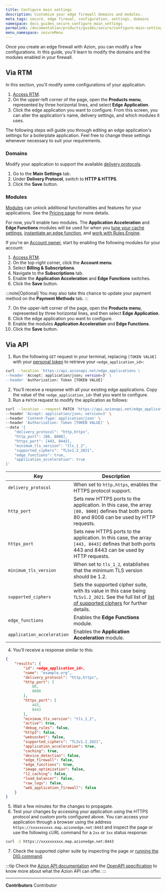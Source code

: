 ```yaml
---
title: Configure main settings
description: Customize your edge firewall domains and modules.
meta_tags: secure, edge firewal, configuration, settings, domains
namespace: docs_guides_secure_configure_main_settings
permalink: /documentation/products/guides/secure/configure-main-settings/
menu_namespace: secureMenu
---
```


Once you create an edge firewall with Azion, you can modify a few configurations. In this guide, you'll learn to modify the domains and the modules enabled in your firewall.

## Via RTM

In this section, you'll modify some configurations of your application.

1. [Access RTM](https://manager.azion.com).
2. On the upper-left corner of the page, open the **Products menu**, represented by three horizontal lines, and select **Edge Application**.
3. Click the edge application you want to configure. From this screen, you can alter the application's name, delivery settings, and which modules it uses.

The following steps will guide you through editing an edge application's settings for a boilerplate application. Feel free to change these settings whenever necessary to suit your requirements.

### Domains

Modify your application to support the available [delivery protocols](/en/documentation/products/edge-application/main-settings/#delivery-protocols).

1. Go to the **Main Settings** tab.
2. Under **Delivery Protocol**, switch to **HTTP & HTTPS**.
3. Click the **Save** button.

### Modules

[Modules](/en/documentation/products/edge-application/#modules) can unlock additional functionalities and features for your applications. See the [Pricing page](https://www.azion.com/en/pricing/) for more details.

For now, you'll enable two modules. The **Application Acceleration** and **Edge Functions** modules will be used for when you [tune your cache settings](/en/documentation/products/guides/build/tune-cache-settings/), [instantiate an edge function](/en/documentation/products/guides/build/instantiate-edge-functions/), and [work with Rules Engine](/en/documentation/products/guides/build/work-with-rules-engine/). 

If you're an [Account owner](/en/documentation/products/guides/users-management/), start by enabling the following modules for your account:

1. [Access RTM](https://manager.azion.com).
2. On the top-right corner, click the **Account menu**.
3. Select **Billing & Subscriptions**.
4. Navigate to the **Subscriptions** tab.
5. Enable the **Application Acceleration** and **Edge Functions** switches.
6. Click the **Save** button.

:::note[Optional]
You may also take this chance to update your payment method on the **Payment Methods** tab.
:::

7. On the upper-left corner of the page, open the **Products menu**, represented by three horizontal lines, and then select **Edge Application**.
8. Click the edge application you want to configure.
9. Enable the modules **Application Acceleration** and **Edge Functions**.
10. Click the **Save** button.

## Via API

1. Run the following `GET` request in your terminal, replacing `[TOKEN VALUE]` with your [personal token](/en/documentation/products/guides/personal-tokens/) to retrieve your `<edge_application_id>`:

```bash
curl --location 'https://api.azionapi.net/edge_applications \
--header 'Accept: application/json; version=3' \
--header 'Authorization: Token [TOKEN VALUE]'
```

2. You'll receive a response with all your existing edge applications. Copy the value of the `<edge_application_id>` that you want to configure.
3. Run a `PATCH` request to modify the application as follows:

```bash
curl --location --request PATCH 'https://api.azionapi.net/edge_applications/<edge_application_id>' \
--header 'Accept: application/json; version=3' \
--header 'Content-Type: application/json' \
--header 'Authorization: Token [TOKEN VALUE]' \
--data '{
    "delivery_protocol": "http,https",
    "http_port": [80, 8008],
    "https_port": [443, 8443],
    "minimum_tls_version": "tls_1_2",
    "supported_ciphers": "TLSv1.2_2021",
    "edge_functions": true,
    "application_acceleration": true
}'
```

  | Key | Description |
  | --- | --- |
  | `delivery_protocol` | When set to `http,https`, enables the HTTPS protocol support. |
  | `http_port` | Sets new HTTPS ports to the application. In this case, the array `[80, 8008]` defines that both ports 80 and 8008 can be used by HTTP requests. |
  | `https_port` | Sets new HTTPS ports to the application. In this case, the array `[443, 8443]` defines that both ports 443 and 8443 can be used by HTTP requests. |
  | `minimum_tls_version` | When set to `tls_1_2`, establishes that the minimum TLS version should be 1.2. |
  | `supported_ciphers` | Sets the supported cipher suite, with its value in this case being `TLSv1.2_2021`. See the full list of [list of supported ciphers](/en/documentation/products/edge-application/main-settings/#ciphers) for further details.
  | `edge_functions` | Enables the **Edge Functions** module. |
  | `application_acceleration` | Enables the **Application Acceleration** module. |

4. You'll receive a response similar to this:

```json
{
    "results": {
        "id": <edge_application_id>,
        "name": "example.org",
        "delivery_protocol": "http,https",
        "http_port": [
            80,
            8008
        ],
        "https_port": [
            443,
            8443
        ],
        "minimum_tls_version": "tls_1_2",
        "active": true,
        "debug_rules": false,
        "http3": false,
        "websocket": false,
        "supported_ciphers": "TLSv1.2_2021",
        "application_acceleration": true,
        "caching": true,
        "device_detection": false,
        "edge_firewall": false,
        "edge_functions": true,
        "image_optimization": false,
        "l2_caching": false,
        "load_balancer": false,
        "raw_logs": false,
        "web_application_firewall": false
    }
}
```

5. Wait a few minutes for the changes to propagate.
6. Test your changes by accessing your application using the HTTPS protocol and custom ports configured above. You can access your application through a browser using the address `https://xxxxxxxxxx.map.azionedge.net:8443` and inspect the page or use the following cURL command for a `2xx` or `3xx` status response:

```bash
curl -I https://xxxxxxxxxx.map.azionedge.net:8443
```

7. Check the supported cipher suite by inspecting the page or [running the DIG command](/en/documentation/products/guides/run-the-dig-command/).

:::tip
Check the [Azion API documentation](https://api.azion.com/) and the [OpenAPI specification](https://github.com/aziontech/azionapi-openapi/) to know more about what the Azion API can offer.
:::



---


**Contributors** <ContributorList>Contributor</ContributorList>
